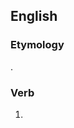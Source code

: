 ==English==

===Etymology===
{{suffix|en|deserve|est}}.

===Verb===
{{head|en|verb form}}

# {{en-archaic second-person singular of|deserve|lang=en}}
